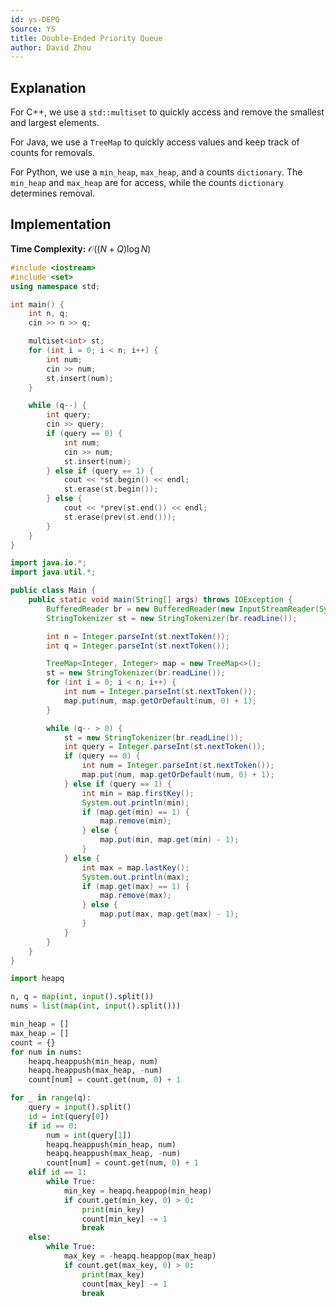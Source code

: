 ```yaml
---
id: ys-DEPQ
source: YS
title: Double-Ended Priority Queue
author: David Zhou
---
```



## Explanation

For C++, we use a `std::multiset` to quickly access and remove the smallest and largest elements.

For Java, we use a `TreeMap` to quickly access values and keep track of counts for removals.

For Python, we use a `min_heap`, `max_heap`, and a counts `dictionary`. The `min_heap` and `max_heap` are for access, while the counts `dictionary` determines removal.

## Implementation

**Time Complexity:** $\mathcal{O}((N+Q)\log N)$

<LanguageSection>

<CPPSection>

```cpp
#include <iostream>
#include <set>
using namespace std;

int main() {
	int n, q;
	cin >> n >> q;

	multiset<int> st;
	for (int i = 0; i < n; i++) {
		int num;
		cin >> num;
		st.insert(num);
	}

	while (q--) {
		int query;
		cin >> query;
		if (query == 0) {
			int num;
			cin >> num;
			st.insert(num);
		} else if (query == 1) {
			cout << *st.begin() << endl;
			st.erase(st.begin());
		} else {
			cout << *prev(st.end()) << endl;
			st.erase(prev(st.end()));
		}
	}
}
```

</CPPSection>

<JavaSection>

```java
import java.io.*;
import java.util.*;

public class Main {
	public static void main(String[] args) throws IOException {
		BufferedReader br = new BufferedReader(new InputStreamReader(System.in));
		StringTokenizer st = new StringTokenizer(br.readLine());

		int n = Integer.parseInt(st.nextToken());
		int q = Integer.parseInt(st.nextToken());

		TreeMap<Integer, Integer> map = new TreeMap<>();
		st = new StringTokenizer(br.readLine());
		for (int i = 0; i < n; i++) {
			int num = Integer.parseInt(st.nextToken());
			map.put(num, map.getOrDefault(num, 0) + 1);
		}

		while (q-- > 0) {
			st = new StringTokenizer(br.readLine());
			int query = Integer.parseInt(st.nextToken());
			if (query == 0) {
				int num = Integer.parseInt(st.nextToken());
				map.put(num, map.getOrDefault(num, 0) + 1);
			} else if (query == 1) {
				int min = map.firstKey();
				System.out.println(min);
				if (map.get(min) == 1) {
					map.remove(min);
				} else {
					map.put(min, map.get(min) - 1);
				}
			} else {
				int max = map.lastKey();
				System.out.println(max);
				if (map.get(max) == 1) {
					map.remove(max);
				} else {
					map.put(max, map.get(max) - 1);
				}
			}
		}
	}
}
```

</JavaSection>

<PySection>

```py
import heapq

n, q = map(int, input().split())
nums = list(map(int, input().split()))

min_heap = []
max_heap = []
count = {}
for num in nums:
	heapq.heappush(min_heap, num)
	heapq.heappush(max_heap, -num)
	count[num] = count.get(num, 0) + 1

for _ in range(q):
	query = input().split()
	id = int(query[0])
	if id == 0:
		num = int(query[1])
		heapq.heappush(min_heap, num)
		heapq.heappush(max_heap, -num)
		count[num] = count.get(num, 0) + 1
	elif id == 1:
		while True:
			min_key = heapq.heappop(min_heap)
			if count.get(min_key, 0) > 0:
				print(min_key)
				count[min_key] -= 1
				break
	else:
		while True:
			max_key = -heapq.heappop(max_heap)
			if count.get(max_key, 0) > 0:
				print(max_key)
				count[max_key] -= 1
				break
```

</PySection>

</LanguageSection>
